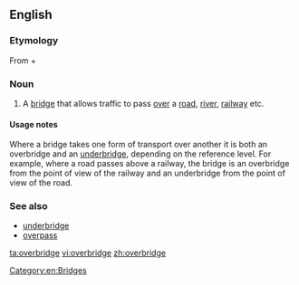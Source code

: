 ==English==

===Etymology===
From {{term|over}} + {{term|bridge}}

===Noun===
{{en-noun}}

# {{context|British|lang=en}} A [[bridge]] that allows traffic to pass [[over]] a [[road]], [[river]], [[railway]] etc.

====Usage notes====
Where a bridge takes one form of transport over another it is both an overbridge and an [[underbridge]], depending on the reference level. For example, where a road passes above a railway, the bridge is an overbridge from the point of view of the railway and an underbridge from the point of view of the road.

===See also===
*[[underbridge]]
*[[overpass]]

[[Category:en:Bridges]]
[[ta:overbridge]]
[[vi:overbridge]]
[[zh:overbridge]]